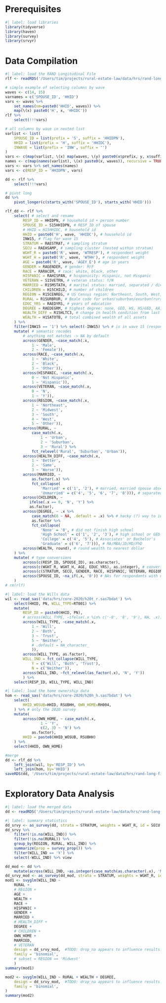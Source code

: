 # Prerequisites
```r
#| label: load libraries
library(tidyverse)
library(haven)
library(survey)
library(srvyr)
```

# Data Compilation
```r
#| label: load the RAND Longitudinal File
rlf <- readRDS('/Users/tim/projects/rural-estate-law/data/hrs/rand-long-file.rds')
```

```r
# simple example of selecting columns by wave
waves <- c(14, 15)
varnames = c('SPOUSE_ID', 'HHID')
vars <- waves %>%
    set_names(nm=paste0('HHID', waves)) %>%
    map(\(x) paste0('H', x, 'HHIDC')) 
rlf %>%
    select(!!!vars)
```

```r
# all columns by wave in nested list
varlist <- list(
    SPOUSE_ID = list(prefix = 'S', suffix = 'HHIDPN'),
    HHID = list(prefix = 'H', suffix = 'HHIDC'), 
    INWAVE = list(prefix = 'INW', suffix = '')
)
vars <- c(map(varlist, \(x) map(waves, \(y) paste0(x$prefix, y, x$suffix))), recursive = TRUE)
names <- c(map(names(varlist), \(x) paste0(x, waves)), recursive = TRUE)
vars <- vars %>% set_names(names)
vars <- c(RESP_ID = 'HHIDPN', vars)

dd <- rlf %>%
    select(!!!vars)
```

```r
# pivot long
dd %>%
    pivot_longer(c(starts_with('SPOUSE_ID'), starts_with('HHID')))
```
```r
rlf_dd <- rlf %>%
    select( # select and rename
        RESP_ID = HHIDPN, # household id + person number
        SPOUSE_ID = S15HHIDPN, # RESP_ID of spouse
        # HHID = H15HHIDC, # household id
        HHID = paste0('H', wave, 'HHIDC'), # household id
        INW15, # flag for wave 15 
        STRATUM = RAESTRAT, # sampling stratum  
        SECU = RAEHSAMP, # sampling cluster (nested within stratum) 
        WGHT_R = paste0('R', wave, 'WTRESP'), # respondent weight
        WGHT_H = paste0('R', wave, 'WTHH'), # respondent weight
        AGE = paste0('R', wave, 'AGEY_E') # age in years
        GENDER = RAGENDER, # gender: M/F
        RACE = RARACEM, # race: white, black, other
        HISPANIC = RAHISPAN, # hispanicity: Hispanic, not Hispanic
        VETERAN = S15VETRN, # veteran status: Y/N
        MARRIED = R15MSTATH, # marital status: married, separated / divorced, etc., etc. 
        CHILDREN = H15CHILD, # number of children
        REGION = R15CENREG, # US Census region: Northeast, South, West, Midwest, Other (?)
        RURAL = R15URBRUR, # Beale code for urban/suburban/exurban(rural) county
        EDUC_YRS = RAEDYRS, # years of education
        DEGREE = RAEDEGRM, # highest degree: none, GED, HS, HS/GED, AA, BA, MA/MBA, Law/MD/PhD, Other
        HEALTH_DIFF = R15HLTC3, # change in health condition from last survey
        WEALTH = H15ATOTB, # total combined wealth of all assets
    ) %>%
    filter(INW15 == '1') %>% select(-INW15) %>% # is in wave 15 (responded to survey. N = 15723)
    mutate( # semantic recodes
        # anything not matches -> NA by default 
        across(GENDER, ~case_match(.x, 
            1 ~ 'Male', 
            2 ~ 'Female')), 
        across(RACE, ~case_match(.x, 
            1 ~ 'White', 
            2 ~ 'Black', 
            3 ~ 'Other')), 
        across(HISPANIC, ~case_match(.x, 
            0 ~ 'Not Hispanic', 
            1 ~ 'Hispanic')), 
        across(VETERAN, ~case_match(.x, 
            0 ~ 'N', 
            1 ~ 'Y')), 
        across(REGION, ~case_match(.x, 
            1 ~ 'Northeast', 
            2 ~ 'Midwest', 
            3 ~ 'South', 
            4 ~ 'West', 
            5 ~ 'Other')), 
        across(RURAL, ~
            case_match(.x, 
                1 ~ 'Urban', 
                2 ~ 'Suburban', 
                3 ~ 'Rural') %>%
            fct_relevel('Rural', 'Suburban', 'Urban')), 
        across(HEALTH_DIFF, ~case_match(.x, 
            1 ~ 'Better', 
            2 ~ 'Same', 
            3 ~ 'Worse')), 
        across(MARRIED, ~
            as.factor(.x) %>%
            fct_collapse( 
                'Married' = c('1', '2'), # married, married spouse absent
                'Unmarried' = c('4', '5', '6', '7', '8'))), # separated, divorced, separated/divorced, widowed, never married
        across(CHILDREN, ~
           ifelse(.x == 0, 'N', 'Y') %>%
           as.factor), 
        across(DEGREE, ~ .x %>%
            case_match(8 ~ NA, .default = .x) %>% # hacky (?) way to introduce NA for 8
            as.factor %>%
            fct_collapse(
                'None' = '0', # did not finish high school
                'High School' = c('1', '2', '3'), # high school or GED
                'College' = c('4', '5'), # Associates' or Bachelor's
                'Graduate' = c('6', '7'))), # MA/MBA/JD/MD/PhD
        across(WEALTH, round), # round wealth to nearest dollar
    ) %>%
    mutate( # type conversions
        across(c(RESP_ID, SPOUSE_ID), as.character),     
        across(c(WGHT_R, WGHT_H, AGE, EDUC_YRS), as.integer), # convert to integer
        across(c(STRATUM, SECU, GENDER, RACE, HISPANIC, VETERAN, REGION, RURAL), as_factor), # convert to factor
        across(SPOUSE_ID, ~na_if(.x, '0')) # NAs for respondants with no spouse
    ) 
# rm(rlf)
```

```r
#| label: load the Wills data
wil <- read_sas('data/hrs/core-2020/h20t_r.sas7bdat') %>%
    select(HHID, PN, WILL_TYPE=RT001) %>%
    mutate(
        RESP_ID = paste0(HHID, PN),
        # across(WILL_TYPE, ~ifelse(.x %in% c('-8', '8', '9'), NA, .x)),
        across(WILL_TYPE, ~case_match(.x, 
            1 ~ 'Will', 
            2 ~ 'Both', 
            3 ~ 'Trust', 
            5 ~ 'Neither', 
            # .default = NA_character_
            )),
        across(WILL_TYPE, as.factor),
        WILL_IND = fct_collapse(WILL_TYPE, 
            Y = c('Will', 'Both', 'Trust'), 
            N = c('Neither')), 
        across(WILL_IND, ~fct_relevel(as_factor(.x), 'N', 'Y'))
        ) %>%
    select(RESP_ID, WILL_TYPE, WILL_IND) 
 ```


```r
#| label: load the home ownership data
hom <- read_sas('data/hrs/core-2020/h20h_h.sas7bdat') %>%
    select(
        HHID_WOSUB=HHID, RSUBHH, OWN_HOME=RH004,
    ) %>% # only the 2020 survey
    mutate(
        across(OWN_HOME, ~ case_match(.x, 
                1 ~ 'Y', 
                c(2, 3) ~ 'N') %>%
            as.factor), 
        HHID = paste0(HHID_WOSUB, RSUBHH)
    ) %>%
    select(HHID, OWN_HOME)
```
```r
#merge
dd <- rlf_dd %>%
    left_join(wil, by='RESP_ID') %>%
    left_join(hom, by='HHID')
saveRDS(dd, '/Users/tim/projects/rural-estate-law/data/hrs/rand-long-file-merged.rds')
```

# Exploratory Data Analysis

```r
#| label: load the merged data
dd <- readRDS('/Users/tim/projects/rural-estate-law/data/hrs/rand-long-file-merged.rds') 
```


```r
#| label: summary statistics
dd_srvy <- as_survey(dd, strata = STRATUM, weights = WGHT_R, id = SECU, nest = TRUE)
dd_srvy %>%
    filter(!is.na(WILL_IND)) %>%
    filter(!is.na(RURAL)) %>%
    group_by(REGION, RURAL, WILL_IND) %>%
    summarize(prop = survey_prop()) %>% 
    filter(WILL_IND == 'Y') %>% 
    select(-WILL_IND) %>% view
```

```r
dd_mod <- dd %>%
    mutate(across(WILL_IND, ~as.integer(case_match(as.character(.x), 'N' ~ 0, 'Y' ~ 1))))
dd_srvy_mod <- as_survey(dd_mod, strata = STRATUM, weights = WGHT_R, id = SECU, nest = TRUE)
mod1 <- svyglm(WILL_IND ~ 
    RURAL +
    # REGION + 
    AGE + 
    WEALTH + 
    RACE + 
    HISPANIC + 
    GENDER + 
    MARRIED + 
    # HEALTH_DIFF + 
    DEGREE +  
    # CHILDREN +  
    OWN_HOME + 
    MARRIED,
    # VETERAN
    design = dd_srvy_mod,  #TODO: drop_na appears to influence results. why?
    family = 'binomial', 
    # subset = REGION == 'Midwest'
    ) 
summary(mod1)

mod2 <- svyglm(WILL_IND ~ RURAL + WEALTH + DEGREE, 
    design = dd_srvy_mod,  #TODO: drop_na appears to influence results. why?
    family = 'binomial', 
)
summary(mod2)
```
